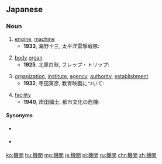 {{also|機關}}
==Japanese==
{{ja-kanjitab|き|かん|yomi=on}}

===Noun===
{{ja-noun|きかん|kyu=機關}}

# [[engine]], [[machine]]
#* '''1933''', 海野十三, 太平洋雷撃戦隊:
#*: {{ja-usex|やがて大商船隊は、'''機関'''の音も喧しく、頭上にさしかかって来ました。|やがて だい-しょうせんたい は、 '''きかん''' の おと も やかましく、 ずじょう に さしかかって きました。|Before long, a huge fleet of merchant vessels approached overhead with their '''engines''' making an awful racket.}}
# [[body]] [[organ]]
#* '''1925''', 北原白秋, フレップ・トリップ:
#*: {{ja-usex|体内の各種の'''機関'''は凡てが連絡なしには作用しないのだからね。|たいない の かくしゅ の '''きかん''' は すべて が れんらく なし に は さよう しない の だから ね。|Of course, the '''organs''' of the body cannot work unless they are all connected.}}
# [[organization]], [[institute]], [[agency]], [[authority]], [[establishment]]
#* '''1932''', 寺田寅彦, 教育映画について:
#*: {{ja-usex|教育'''機関'''としての映画の役目は、このように観客の眼の「案内者」としての役目である。|きょういく '''きかん''' として の えいが の やくめ は、 この よう に かんきゃく の め の 「あんないしゃ」 として の やくめ で ある。|The role of the movie from an educational '''institution''' is to serve as this sort of "guide" for the audience.}}
# [[facility]]
#* '''1940''', 岸田國士, 都市文化の危機:
#*: {{ja-usex|さてその次に、都市の交通'''機関'''について一言する。|さて その つぎ に、 とし の こうつう '''きかん''' に ついて ひとこと する。|Next I'd like to say a word about the city's transportation '''facilities'''.}}

====Synonyms====
* {{sense|organization}} {{ja-r|組織|そしき}}
* {{sense|facility}} {{ja-r|施設|しせつ}}

[[ko:機関]]
[[hu:機関]]
[[mg:機関]]
[[ja:機関]]
[[pl:機関]]
[[ru:機関]]
[[chr:機関]]
[[zh:機関]]